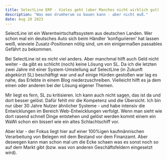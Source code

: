 ```yaml
---
title: SelectLine ERP - Vieles geht (aber Manches nicht wirklich gut)
description: "Was man drumherum so bauen kann - aber nicht muß."
date: Aug 20 2023
---
```


SelectLine ist ein Warentwirtschaftssystem aus deutschen Landen. Wer schon mal ein deutsches Auto sich beim Händler 'konfigurieren' hat lassen weiß, 
wieviele Zusatz-Positionen nötig sind, um ein einigermaßen passables Gefährt zu bekommen.

Bei SelectLine ist es nicht viel anders. Aber manchmal hilft auch Geld nicht weiter - da gibt es schlicht (noch) keine Lösung von SL. 
Da ich die letzten zwei Jahre mit einer System-Umstellung auf SelectLine (in Zukunft abgekürzt SL) beschäftigt war und auf einige Hürden gestoßen 
war lag es nahe, das Erlebte in einem Blog niederzuschreiben. Vielleicht hilft es ja dem einen oder anderen bei der Lösung eigener Themen.

Mir liegt es fern, SL zu kritisieren. Ich kann auch nicht sagen, das ist da und dort besser gelöst. Dafür fehlt mir die Kompetenz und die Übersicht. 
Ich bin nur über 30 Jahre Nutzer ähnlicher Systeme - und habe intensiv die Entwicklungen im Bereich Web-Entwicklungen verfolgt.
Wenn man sieht wie dort rasend schnell Dinge entstehen und gelöst werden kommt einem ein WaWi schon ein bisserl wie ein altes Schlachtschiff vor. 

Aber klar - der Fokus liegt hier auf einer 100%igen kaufmännischen Verarbeitung von Belegen mit dem Bestand vor dem Finanzamt. Aber deswegen kann man schon mal um 
die Ecke schaen was es sonst noch so auf dem Markt gibt (bzw. was von anderen Geschäftsfeldern eingesetzt wird).


